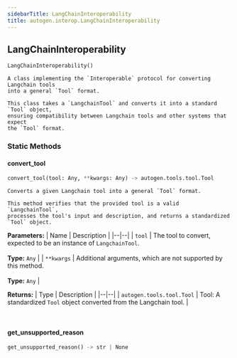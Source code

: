 ```yaml
---
sidebarTitle: LangChainInteroperability
title: autogen.interop.LangChainInteroperability
---
```

<h2 id="autogen.interop.LangChainInteroperability" class="doc doc-heading">
    <code class="doc-symbol doc-symbol-heading doc-symbol-class"></code>
    <span class="doc doc-object-name doc-class-name">LangChainInteroperability</span>
</h2>

```python
LangChainInteroperability()
```

    A class implementing the `Interoperable` protocol for converting Langchain tools
    into a general `Tool` format.
    
    This class takes a `LangchainTool` and converts it into a standard `Tool` object,
    ensuring compatibility between Langchain tools and other systems that expect
    the `Tool` format.

### Static Methods

<code class="doc-symbol doc-symbol-heading doc-symbol-method"></code>
#### convert_tool

```python
convert_tool(tool: Any, **kwargs: Any) -> autogen.tools.tool.Tool
```

    Converts a given Langchain tool into a general `Tool` format.
    
    This method verifies that the provided tool is a valid `LangchainTool`,
    processes the tool's input and description, and returns a standardized
    `Tool` object.

<b>Parameters:</b>
| Name | Description |
|--|--|
| `tool` | The tool to convert, expected to be an instance of `LangchainTool`.<br/><br/>**Type:** `Any` |
| `**kwargs` | Additional arguments, which are not supported by this method.<br/><br/>**Type:** `Any` |

<b>Returns:</b>
| Type | Description |
|--|--|
| `autogen.tools.tool.Tool` | Tool: A standardized `Tool` object converted from the Langchain tool. |

<br />

<code class="doc-symbol doc-symbol-heading doc-symbol-method"></code>
#### get_unsupported_reason

```python
get_unsupported_reason() -> str | None
```

    

<br />